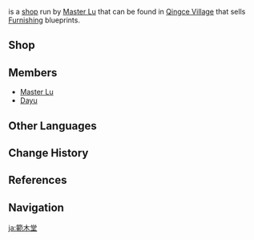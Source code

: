 {{Location Infobox
|image        = <gallery>
NPC Location Master Lu Context.png|In-game
NPC Location Master Lu.png|Map
</gallery>
|type         = Point of Interest
|region       = Liyue
|area         = Bishui Plain
|subarea      = Qingce Village
}}
{{Lang|'''Fanmu Carpenter'''|zh=范木堂|zh_rm=Fànmù-táng}} is a [[shop]] run by [[Master Lu]] that can be found in [[Qingce Village]] that sells [[Furnishing]] blueprints.

==Shop==
{{Vendor|Master Lu}}

==Members==
*[[Master Lu]]
*[[Dayu]]

==Other Languages==
{{Other Languages
|en      = Fanmu Carpenter
|zhs     = 范木堂
|zhs_rm  = Fànmù-táng
|zht     = 范木堂
|zht_rm  = Fànmù-táng
|zh_tl   = Exemplary Wood Parlor
|ja      = {{Rubi|範|はん|木|き|堂|どう}}
|ja_rm   = Hanki-dou<ref>{{Ref/Quest|A Secretary in a Sea of Humanity|note=Japanese Voice-Over}}</ref>
|ja_tl   = Exemplary Wood Parlor{{Sino|ja}}
|ko      = {{tt|범목당|范木堂}}
|ko_rm   = Beommok-dang
|ko_tl   = Exemplary Wood Parlor{{Sino|ko}}
|es      = Carpintería Fanmu
|es_tl   = Fanmu Carpentry
|fr      = Charpenterie Fanmu
|fr_tl   = Fanmu Carpentry
|ru      = Мастерская «Фаньму»
|ru_tl   = "Fanmu" Workshop
|th      = Fanmu Carpenter
|vi      = {{tt|Phạm Mộc Đường|范木堂}}
|vi_tl   = Exemplary Wood Parlor{{Sino|vi}}
|de      = Schreinerei Fanmu
|de_tl   = Fanmu Carpentry
|id      = Fanmu Carpenter
|pt      = Carpintaria Fanmu
|pt_tl   = Fanmu Carpentry
|tr      = 
|tr_tl   = 
|it      = 
|it_tl   = 
}}

==Change History==
{{Change History|1.0}}

==References==
{{Reflist}}

==Navigation==
{{PoI Navbox|Liyue}}

[[ja:範木堂]]